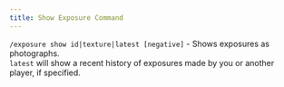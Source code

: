 ```yaml
---
title: Show Exposure Command
---
```


`/exposure show id|texture|latest [negative]` - Shows exposures as photographs.\
`latest` will show a recent history of exposures made by you or another player, if specified.